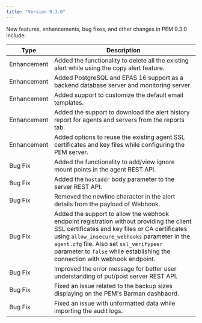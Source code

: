 ```yaml
---
title: "Version 9.3.0"
---
```


New features, enhancements, bug fixes, and other changes in PEM 9.3.0 include:

| Type        | Description                                                                                      |
| ----------- | -------------------------------------------------------------------------------------------------|
| Enhancement | Added the functionality to delete all the existing alert while using the copy alert feature.     |
| Enhancement | Added PostgreSQL and EPAS 16 support as a backend database server and monitoring server.         |
| Enhancement | Added support to customize the default email templates.                                          |
| Enhancement | Added the support to download the alert history report for agents and servers from the reports tab. |
| Enhancement | Added options to reuse the existing agent SSL certificates and key files while configuring the PEM server. |
| Bug Fix     | Added the functionality to add/view ignore mount points in the agent REST API.                  |
| Bug Fix     | Added the `hostaddr` body parameter to the server REST API.                                     |
| Bug Fix     | Removed the newline character in the alert details from the payload of Webhook.                 |
| Bug Fix     | Added the support to allow the webhook endpoint registration without providing the client SSL certificates and key files or CA certificates using `allow_insecure_webhooks` parameter in the `agent.cfg` file. Also set `ssl_verifypeer` parameter to `false` while establishing the connection with webhook endpoint. |
| Bug Fix     | Improved the error message for better user understanding of put/post server REST API.          |
| Bug Fix     | Fixed an issue related to the backup sizes displaying on the PEM's Barman dashbaord.           |
| Bug Fix     | Fixed an issue with unformatted data while importing the audit logs.                           |